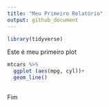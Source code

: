 ```yaml
---
title: "Meu Primeiro Relatório"
output: github_document
---
```


```r
library(tidyverse)
```

Este é meu primeiro plot

```r
mtcars %>%
  ggplot (aes(mpg, cyl))+ 
  geom_line()
  
```

Fim


